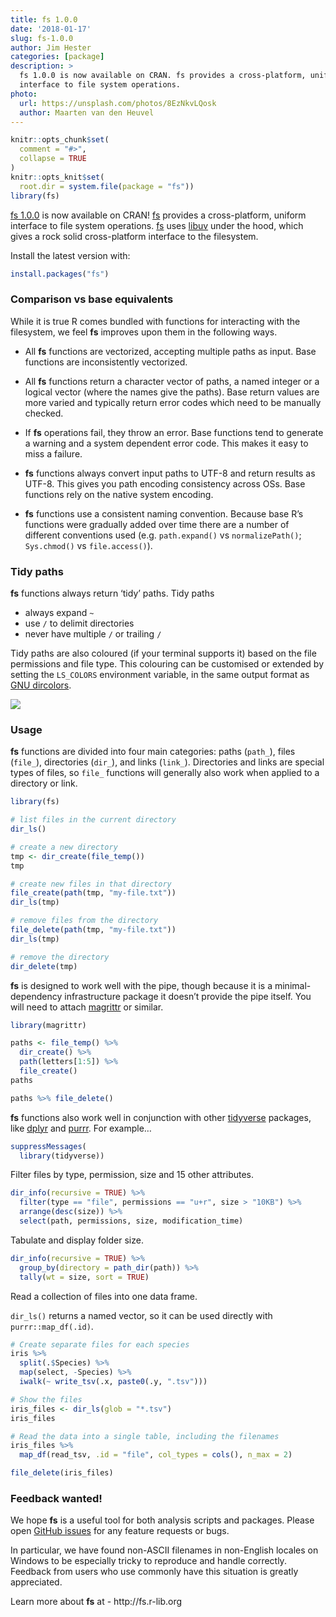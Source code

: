 ```yaml
---
title: fs 1.0.0
date: '2018-01-17'
slug: fs-1.0.0
author: Jim Hester
categories: [package]
description: >
  fs 1.0.0 is now available on CRAN. fs provides a cross-platform, uniform
  interface to file system operations.
photo:
  url: https://unsplash.com/photos/8EzNkvLQosk
  author: Maarten van den Heuvel
---
```


```r
knitr::opts_chunk$set(
  comment = "#>",
  collapse = TRUE
)
knitr::opts_knit$set(
  root.dir = system.file(package = "fs"))
library(fs)
```


[fs 1.0.0][fs] is now available on CRAN!
[fs] provides a cross-platform, uniform interface to file system operations.
[fs] uses [libuv](http://docs.libuv.org/en/v1.x/fs.html) under the hood, which
gives a rock solid cross-platform interface to the filesystem.


Install the latest version with:
``` r
install.packages("fs")
```

### Comparison vs base equivalents

While it is true R comes bundled with functions for interacting with the
filesystem, we feel **fs** improves upon them in the following ways.

* All **fs** functions are vectorized, accepting multiple paths as input.
  Base functions are inconsistently vectorized.

* All **fs** functions return a character vector of paths, a named integer or a
  logical vector (where the names give the paths). Base return values are more
  varied and typically return error codes which need to be manually checked.

* If **fs** operations fail, they throw an error. Base functions
  tend to generate a warning and a system dependent error code. This makes it
  easy to miss a failure.

* **fs** functions always convert input paths to UTF-8 and return results as
  UTF-8. This gives you path encoding consistency across OSs. Base functions
  rely on the native system encoding.

* **fs** functions use a consistent naming convention. Because base R's functions
  were gradually added over time there are a number of different conventions
  used (e.g. `path.expand()` vs `normalizePath()`; `Sys.chmod()` vs 
  `file.access()`).


### Tidy paths

**fs** functions always return 'tidy' paths. Tidy paths

  - always expand `~`
  - use `/` to delimit directories
  - never have multiple `/` or trailing `/`

Tidy paths are also coloured (if your terminal supports it) based on the
file permissions and file type. This colouring can be customised or extended by
setting the `LS_COLORS` environment variable, in the same output format as [GNU
dircolors](http://www.bigsoft.co.uk/blog/index.php/2008/04/11/configuring-ls_colors).

![](/images/fs-1.0.0/colour.png)

### Usage

**fs** functions are divided into four main categories: paths
(`path_`), files (`file_`), directories (`dir_`), and links (`link_`).
Directories and links are special types of files, so `file_` functions
will generally also work when applied to a directory or link.

```r
library(fs)

# list files in the current directory
dir_ls()

# create a new directory
tmp <- dir_create(file_temp())
tmp

# create new files in that directory
file_create(path(tmp, "my-file.txt"))
dir_ls(tmp)

# remove files from the directory
file_delete(path(tmp, "my-file.txt"))
dir_ls(tmp)

# remove the directory
dir_delete(tmp)
```

**fs** is designed to work well with the pipe, though because it is a
minimal-dependency infrastructure package it doesn't provide the pipe itself.
You will need to attach [magrittr](http://magrittr.tidyverse.org) or similar.

```r
library(magrittr)

paths <- file_temp() %>%
  dir_create() %>%
  path(letters[1:5]) %>%
  file_create()
paths

paths %>% file_delete()
```

**fs** functions also work well in conjunction with other
[tidyverse](https://www.tidyverse.org/) packages, like
[dplyr](http://dplyr.tidyverse.org) and [purrr](http://purrr.tidyverse.org).
For example...

```r
suppressMessages(
  library(tidyverse))
```

Filter files by type, permission, size and 15 other attributes.

```r
dir_info(recursive = TRUE) %>%
  filter(type == "file", permissions == "u+r", size > "10KB") %>%
  arrange(desc(size)) %>%
  select(path, permissions, size, modification_time)
```

Tabulate and display folder size.

```r
dir_info(recursive = TRUE) %>%
  group_by(directory = path_dir(path)) %>%
  tally(wt = size, sort = TRUE)
```

Read a collection of files into one data frame.

`dir_ls()` returns a named vector, so it can be used directly with
`purrr::map_df(.id)`.

```r
# Create separate files for each species
iris %>%
  split(.$Species) %>%
  map(select, -Species) %>%
  iwalk(~ write_tsv(.x, paste0(.y, ".tsv")))

# Show the files
iris_files <- dir_ls(glob = "*.tsv")
iris_files

# Read the data into a single table, including the filenames
iris_files %>%
  map_df(read_tsv, .id = "file", col_types = cols(), n_max = 2)

file_delete(iris_files)
```

### Feedback wanted!

We hope **fs** is a useful tool for both analysis scripts and packages.
Please open [GitHub issues](https://github.com/r-lib/fs) for any feature requests or bugs.

In particular, we have found non-ASCII filenames in non-English locales on
Windows to be especially tricky to reproduce and handle correctly. Feedback
from users who use commonly have this situation is greatly appreciated.

Learn more about **fs** at
  - http://fs.r-lib.org

[fs]: http://fs.r-lib.org
